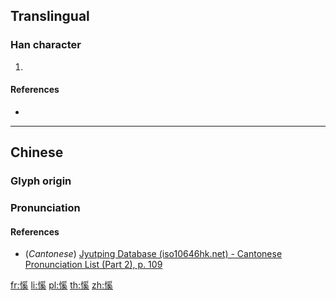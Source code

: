 ==Translingual==

===Han character===
{{Han char|rn=61|rad=心|as=10|sn=13|four=92034|canj=PBVK|ids=⿰忄奚}}

# {{rfdef|lang=cmn}}

====References====
* {{Han ref|kx=0397.100|dkj=11034|dj=0736.060|hdz=42338.010|uh=6140|ud=24896|bh=DD71|bd=56689}}

----

==Chinese==
{{zh-forms}}

===Glyph origin===
{{Han etym}}

===Pronunciation===
{{zh-pron
|m=xì,xié
|c=hai6
|mc=y
|oc=y
|ma=
|cat=
}}

====References====
* (''Cantonese'') [http://www.iso10646hk.net/jp/document/download.jsp Jyutping Database (iso10646hk.net) - Cantonese Pronunciation List (Part 2), p. 109]

[[fr:慀]]
[[li:慀]]
[[pl:慀]]
[[th:慀]]
[[zh:慀]]